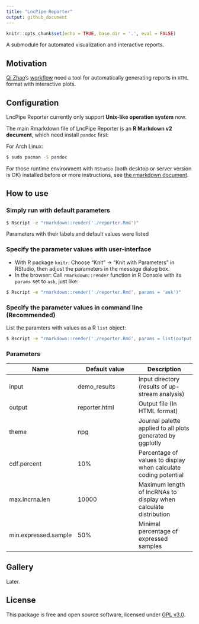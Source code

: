 ```yaml
---
title: "LncPipe Reporter"
output: github_document
---
```


```r
knitr::opts_chunk$set(echo = TRUE, base.dir = '.', eval = FALSE)
```

A submodule for automated visualization and interactive reports.

## Motivation

[Qi Zhao](https://github.com/likelet)'s [workflow](git.oschina.net/likelet/workflow) need a tool for automatically generating reports in `HTML` format with interactive plots.

## Configuration

LncPipe Reporter currently only support **Unix-like operation system** now.

The main Rmarkdown file of LncPipe Reporter is an **R Markdown v2 document**, which need install `pandoc` first:

For Arch Linux:

```bash
$ sudo pacman -S pandoc
```

For those runtime environment with `RStudio` (both desktop or server version is OK) installed before or more instructions, see [the rmarkdown document](https://github.com/rstudio/rmarkdown/blob/master/PANDOC.md).

## How to use

### Simply run with default parameters

```bash
$ Rscript -e "rmarkdown::render('./reporter.Rmd')"
```

Parameters with their labels and default values were listed 

### Specify the parameter values with user-interface

- With R package `knitr`: Choose "Knit" -> "Knit with Parameters" in RStudio, then adjust the parameters in the message dialog box.
- In the browser: Call `rmarkdown::render` function in R Console with its `params` set to `ask`, just like:

```bash
$ Rscript -e "rmarkdown::render('./reporter.Rmd', params = 'ask')"
```

### Specify the parameter values in command line (Recommended)

List the paramters with values as a R `list` object:

```bash
$ Rscript -e "rmarkdown::render('./reporter.Rmd', params = list(output = 'output.html'))"
```

### Parameters

| Name | Default value | Description |
|-----------|--------------|-------------|
| input | demo_results | Input directory (results of up-stream analysis) |
| output | reporter.html | Output file (In HTML format) |
| theme | npg | Journal palette applied to all plots generated by ggplotly |
| cdf.percent | 10% | Percentage of values to display when calculate coding potential |
| max.lncrna.len | 10000 | Maximum length of lncRNAs to display when calculate distribution |
| min.expressed.sample | 50% | Minimal percentage of expressed samples |

## Gallery

Later.

## License

This package is free and open source software, licensed under [GPL v3.0](https://github.com/bioinformatist/multiIP/blob/master/LICENSE).